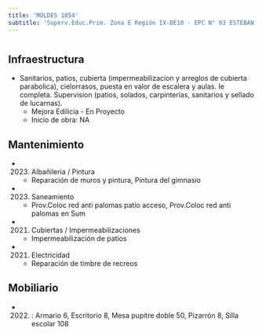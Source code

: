 ```yaml
---
title: 'MOLDES 1854'
subtitle: 'Superv.Educ.Prim. Zona E Región IX-DE10 - EPC N° 03 ESTEBAN ECHEVERRIA'
---
```


#
## Infraestructura

* Sanitarios, patios, cubierta (impermeabilizacion y arreglos de cubierta parabolica), cielorrasos, puesta en valor de escalera y aulas. Ie completa. Supervision (patios, solados, carpinterias, sanitarios y sellado de lucarnas). 
    + Mejora Edilicia - En Proyecto 
    + Inicio de obra: NA 






## Mantenimiento

*  (2023) Albañileria / Pintura 
    + Reparación de muros y pintura, Pintura del gimnasio

*  (2023) Saneamiento 
    + Prov.Coloc red anti palomas patio acceso, Prov.Coloc red anti palomas en Sum

*  (2021) Cubiertas / Impermeabilizaciones 
    + Impermeabilización de patios

*  (2021) Electricidad 
    + Reparación de timbre de recreos





## Mobiliario

*  (2022) : Armario 6, Escritorio 8, Mesa pupitre doble 50, Pizarrón 8, Silla escolar 108 



